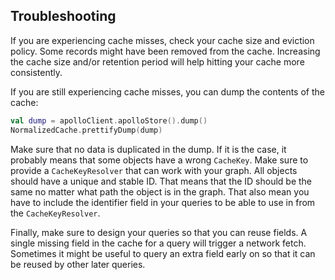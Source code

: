 

## Troubleshooting

If you are experiencing cache misses, check your cache size and eviction policy. Some records might have been removed from the cache. Increasing the cache size and/or retention period will help hitting your cache more consistently.

If you are still experiencing cache misses, you can dump the contents of the cache:

<MultiCodeBlock>

```kotlin
val dump = apolloClient.apolloStore().dump()
NormalizedCache.prettifyDump(dump)
```

</MultiCodeBlock>

Make sure that no data is duplicated in the dump. If it is the case, it probably means that some objects have a wrong `CacheKey`. Make sure to provide a `CacheKeyResolver` that can work with your graph. All objects should have a unique and stable ID. That means that the ID should be the same no matter what path the object is in the graph. That also mean you have to include the identifier field in your queries to be able to use in from the `CacheKeyResolver`.

Finally, make sure to design your queries so that you can reuse fields. A single missing field in the cache for a query will trigger a network fetch. Sometimes it might be useful to query an extra field early on so that it can be reused by other later queries.

